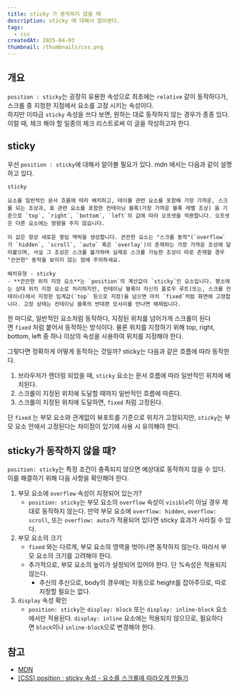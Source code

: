 ```yaml
---
title: sticky 가 동작하지 않을 때
description: sticky 에 대해서 알아본다.
tags:
  - css
createdAt: 2025-04-03
thumbnail: /thumbnails/css.png
---
```

## 개요

`position : sticky`는 굉장히 유용한 속성으로 최초에는 `relative` 같이 동작하다가, 스크롤 중 지정한 지점에서 요소를 고정 시키는 속성이다.  
하지만 이따금 `sticky` 속성을 쓰다 보면, 원하는 대로 동작하지 않는 경우가 종종 있다. 이럴 때, 체크 해야 할 일종의 체크 리스트로써 이 글을 작성하고자 한다.

## sticky

우선 `position : sticky`에 대해서 알아볼 필요가 있다. mdn 에서는 다음과 같이 설명하고 있다.

```
sticky

요소를 일반적인 문서 흐름에 따라 배치하고, 테이블 관련 요소를 포함해 가장 가까운, 스크롤 되는 조상과, 표 관련 요소를 포함한 컨테이닝 블록(가장 가까운 블록 레벨 조상) 을 기준으로 `top`, `right`, `bottom`, `left`의 값에 따라 오프셋을 적용합니다. 오프셋은 다른 요소에는 영향을 주지 않습니다.

이 값은 항상 새로운 쌓임 맥락을 생성합니다. 끈끈한 요소는 "스크롤 동작"(`overflow`가 `hidden`, `scroll`, `auto` 혹은 `overlay`)이 존재하는 가장 가까운 조상에 달라붙으며, 사실 그 조상은 스크롤 불가하며 실제로 스크롤 가능한 조상이 따로 존재할 경우 "끈끈한" 동작을 보이지 않는 점에 주의하세요.

배치유형 - sticky
- **끈끈한 위치 지정 요소**는 `position`의 계산값이 `sticky`인 요소입니다. 평소에는 상대 위치 지정 요소로 처리하지만, 컨테이닝 블록이 자신의 플로우 루트(또는, 스크롤 컨테이너)에서 지정한 임계값(`top` 등으로 지정)을 넘으면 마치 `fixed`처럼 화면에 고정합니다. 고정 상태는 컨테이닝 블록의 반대편 모서리를 만나면 해제됩니다.
```

한 마디로, 일반적인 요소처럼 동작하다, 지정된 위치를 넘어가게 스크롤이 된다면 `fixed` 처럼 붙어서 동작하는 방식이다. 물론 위치를 지정하기 위해 top, right, bottom, left 중 하나 이상의 속성을 사용하여 위치를 지정해야 한다.

그렇다면 정확하게 어떻게 동작하는 것일까? sticky는 다음과 같은 흐름에 따라 동작한다.

1. 브라우저가 렌더링 되었을 때, `sticky` 요소는 문서 흐름에 따라 일반적인 위치에 배치된다.
2. 스크롤이 지정된 위치에 도달할 때까지 일반적인 흐름에 따른다.
3. 스크롤이 지정된 위치에 도달하면, `fixed` 처럼 고정된다.

단 `fixed` 는 부모 요소와 관계없이 뷰포트를 기준으로 위치가 고정되지만, `sticky`는 부모 요소 안에서 고정된다는 차이점이 있기에 사용 시 유의해야 한다.

## sticky가 동작하지 않을 때?

`position: sticky`는 특정 조건이 충족되지 않으면 예상대로 동작하지 않을 수 있다. 이를 해결하기 위해 다음 사항을 확인해야 한다.

1. 부모 요소에 `overflow` 속성이 지정되어 있는가?
    - `position: sticky`는 부모 요소의 `overflow` 속성이 `visible`이 아닐 경우 제대로 동작하지 않는다. 만약 부모 요소에 `overflow: hidden`, `overflow: scroll`, 또는 `overflow: auto`가 적용되어 있다면 sticky 효과가 사라질 수 있다.
2. 부모 요소의 크기
    - `fixed` 와는 다르게, 부모 요소의 영역을 벗어나면 동작하지 않는다. 따라서 부모 요소의 크기를 고려해야 한다.
    - 추가적으로, 부모 요소의 높이가 설정되어 있어야 한다. 단 %속성은 적용되지 않는다.
        - 추신의 추신으로, body의 경우에는 자동으로 height를 잡아주므로, 따로 지정할 필요는 없다.
3. `display` 속성 확인
    - `position: sticky`는 `display: block` 또는 `display: inline-block` 요소에서만 적용된다. `display: inline` 요소에는 적용되지 않으므로, 필요하다면 `block`이나 `inline-block`으로 변경해야 한다.

## 참고

- [MDN](https://developer.mozilla.org/ko/docs/Web/CSS/position)
- [[CSS] position : sticky 속성 - 요소를 스크롤에 따라오게 만들기](https://coding-factory.tistory.com/951)